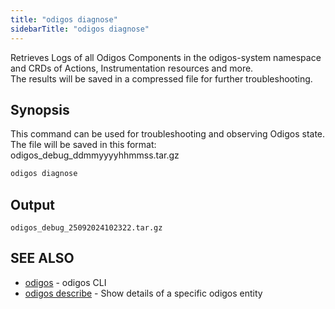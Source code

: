 ```yaml
---
title: "odigos diagnose"
sidebarTitle: "odigos diagnose"
---
```


Retrieves Logs of all Odigos Components in the odigos-system namespace and CRDs of Actions, Instrumentation resources and more.<br />
The results will be saved in a compressed file for further troubleshooting.

## Synopsis

This command can be used for troubleshooting and observing Odigos state.
The file will be saved in this format: odigos_debug_ddmmyyyyhhmmss.tar.gz


```bash
odigos diagnose
```

## Output

```
odigos_debug_25092024102322.tar.gz
```


## SEE ALSO

* [odigos](/cli/odigos)	 - odigos CLI
* [odigos describe](/cli/odigos_describe)   - Show details of a specific odigos entity

